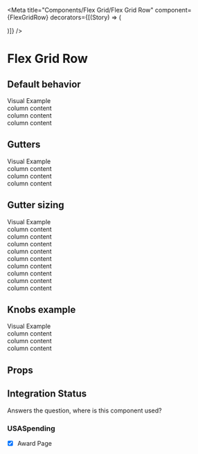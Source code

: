 

<Meta
    title="Components/Flex Grid/Flex Grid Row"
    component={FlexGridRow}
    decorators={[(Story) => (<div className="story-flex-grid"><Story/></div>)]}
/>

# Flex Grid Row

## Default behavior

<Canvas>
    <Story name='Default'>
        <div className="story-flex-grid-heading">Visual Example</div>
        <FlexGridRow>
            <FlexGridCol>
                <div>column content</div>
            </FlexGridCol>
            <FlexGridCol>
                <div>column content</div>
            </FlexGridCol>
            <FlexGridCol>
                <div>column content</div>
            </FlexGridCol>
        </FlexGridRow>
    </Story>
</Canvas>

## Gutters

<Canvas>
    <Story name='Gutters'>
        <div className="story-flex-grid-heading">Visual Example</div>
        <FlexGridContainer>
            <FlexGridRow hasGutter={true}>
                <FlexGridCol>
                    <div>column content</div>
                </FlexGridCol>
                <FlexGridCol>
                    <div>column content</div>
                </FlexGridCol>
                <FlexGridCol>
                    <div>column content</div>
                </FlexGridCol>
            </FlexGridRow>
        </FlexGridContainer>
    </Story>
</Canvas>

## Gutter sizing

<Canvas>
    <Story name='Gutter sizing'>
        <div className="story-flex-grid-heading">Visual Example</div>
        <FlexGridContainer>
            <FlexGridRow hasGutter={true} gutterSize="sm">
                <FlexGridCol>
                    <div>column content</div>
                </FlexGridCol>
                <FlexGridCol>
                    <div>column content</div>
                </FlexGridCol>
                <FlexGridCol>
                    <div>column content</div>
                </FlexGridCol>
            </FlexGridRow>
            <FlexGridRow hasGutter={true}>
                <FlexGridCol>
                    <div>column content</div>
                </FlexGridCol>
                <FlexGridCol>
                    <div>column content</div>
                </FlexGridCol>
                <FlexGridCol>
                    <div>column content</div>
                </FlexGridCol>
            </FlexGridRow>
            <FlexGridRow hasGutter={true} gutterSize="lg">
                <FlexGridCol>
                    <div>column content</div>
                </FlexGridCol>
                <FlexGridCol>
                    <div>column content</div>
                </FlexGridCol>
                <FlexGridCol>
                    <div>column content</div>
                </FlexGridCol>
            </FlexGridRow>
        </FlexGridContainer>
    </Story>
</Canvas>

## Knobs example

<Canvas>
    <Story name='Knobs example'>
        <div className="story-flex-grid-heading">Visual Example</div>
        <FlexGridContainer>
            <FlexGridRow
                className={text('className', '')}
                hasGutter={boolean('hasGutter', false)}
                gutterSize={text('gutterSize', '')}>
                <FlexGridCol>
                    <div>column content</div>
                </FlexGridCol>
                <FlexGridCol>
                    <div>column content</div>
                </FlexGridCol>
                <FlexGridCol>
                    <div>column content</div>
                </FlexGridCol>
            </FlexGridRow>
        </FlexGridContainer>
    </Story>
</Canvas>

## Props
<ArgsTable of={FlexGridRow} />

## Integration Status
Answers the question, where is this component used?

### USASpending
- [x] Award Page
